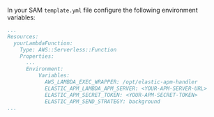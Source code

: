 


In your SAM `template.yml` file configure the following environment variables:

```yml
...
Resources:
  yourLambdaFunction:
    Type: AWS::Serverless::Function
    Properties:
      ...
      Environment:
          Variables:
            AWS_LAMBDA_EXEC_WRAPPER: /opt/elastic-apm-handler
            ELASTIC_APM_LAMBDA_APM_SERVER: <YOUR-APM-SERVER-URL>
            ELASTIC_APM_SECRET_TOKEN: <YOUR-APM-SECRET-TOKEN>
            ELASTIC_APM_SEND_STRATEGY: background
...
```
